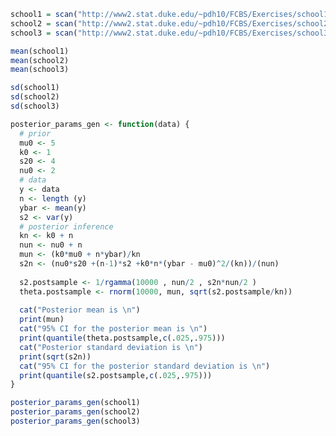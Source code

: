 ```r
school1 = scan("http://www2.stat.duke.edu/~pdh10/FCBS/Exercises/school1.dat") 
school2 = scan("http://www2.stat.duke.edu/~pdh10/FCBS/Exercises/school2.dat") 
school3 = scan("http://www2.stat.duke.edu/~pdh10/FCBS/Exercises/school3.dat") 
```

```r
mean(school1)
mean(school2)
mean(school3)
```

```r
sd(school1)
sd(school2)
sd(school3)
```

```r
posterior_params_gen <- function(data) {
  # prior
  mu0 <- 5
  k0 <- 1 
  s20 <- 4
  nu0 <- 2
  # data
  y <- data
  n <- length (y)
  ybar <- mean(y)
  s2 <- var(y)
  # posterior inference
  kn <- k0 + n
  nun <- nu0 + n
  mun <- (k0*mu0 + n*ybar)/kn
  s2n <- (nu0*s20 +(n-1)*s2 +k0*n*(ybar - mu0)^2/(kn))/(nun)
  
  s2.postsample <- 1/rgamma(10000 , nun/2 , s2n*nun/2 )
  theta.postsample <- rnorm(10000, mun, sqrt(s2.postsample/kn))
  
  cat("Posterior mean is \n")
  print(mun)
  cat("95% CI for the posterior mean is \n")
  print(quantile(theta.postsample,c(.025,.975)))
  cat("Posterior standard deviation is \n")
  print(sqrt(s2n))
  cat("95% CI for the posterior standard deviation is \n")
  print(quantile(s2.postsample,c(.025,.975)))
}

posterior_params_gen(school1)
posterior_params_gen(school2)
posterior_params_gen(school3)

```

